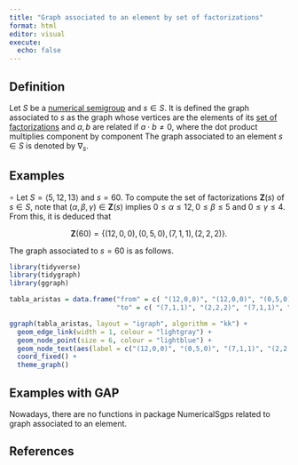 ```yaml
---
title: "Graph associated to an element by set of factorizations"
format: html
editor: visual
execute: 
  echo: false
---
```


## Definition

Let $S$ be a [numerical semigroup](../Basic-concepts/Numerical-semigroup.qmd) and $s \in S$. It is defined the graph associated to $s$ as the graph whose vertices are the elements of its [set of factorizations](Set-of-factorizations.qmd) and $a,b$ are related if $a \cdot b \ne 0$, where the dot product multiplies component by component The graph associated to an element $s \in S$ is denoted by $\nabla_s$.

## Examples

$\circ$ Let $S = \langle 5, 12, 13 \rangle$ and $s = 60$. To compute the set of factorizations $\mathbf{Z}(s)$ of $s \in S$, note that $(\alpha, \beta, \gamma) \in \mathbf{Z}(s)$ implies $0 \le \alpha \le 12, 0 \le \beta \le 5$ and $0 \le \gamma \le 4$. From this, it is deduced that

$$
\mathbf{Z}(60) = \{ (12, 0, 0), (0, 5, 0), (7, 1, 1), (2, 2, 2) \}.
$$

The graph associated to $s = 60$ is as follows.

```r

library(tidyverse)
library(tidygraph)
library(ggraph)
```

```r
tabla_aristas = data.frame("from" = c( "(12,0,0)", "(12,0,0)", "(0,5,0)", "(0,5,0)", "(7,1,1)" ),
                           "to" = c( "(7,1,1)", "(2,2,2)", "(7,1,1)", "(2,2,2)", "(2,2,2)" ))

ggraph(tabla_aristas, layout = "igraph", algorithm = "kk") + 
  geom_edge_link(width = 1, colour = "lightgray") +
  geom_node_point(size = 6, colour = "lightblue") +
  geom_node_text(aes(label = c("(12,0,0)", "(0,5,0)", "(7,1,1)", "(2,2,2)")), repel = TRUE) +
  coord_fixed() +
  theme_graph()
```

## Examples with GAP

Nowadays, there are no functions in package NumericalSgps related to graph associated to an element.

## References
